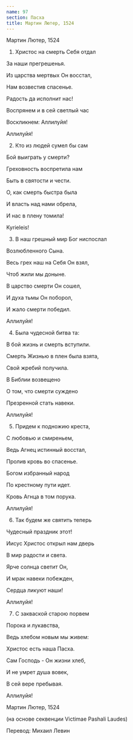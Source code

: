 ```yaml
---
name: 97
section: Пасха
title: Мартин Лютер, 1524
---
```

Мартин Лютер, 1524


1. Христос на смерть Себя отдал

За наши прегрешенья.

Из царства мертвых Он восстал,

Нам возвестив спасенье.

Радость да исполнит нас!

Воспрянем и в сей светлый час

Воскликнем: Аллилуйя!

Аллилуйя!


2. Кто из людей сумел бы сам

Бой выиграть у смерти?

Греховность воспретила нам

Быть в святости и чести.

О, как смерть быстра была

И власть над нами обрела,

И нас в плену томила!

Kyrieleis!


3. В наш грешный мир Бог ниспослал

Возлюбленного Сына.

Весь грех наш на Себя Он взял,

Чтоб жили мы доныне.

В царство смерти Он сошел,

И духа тьмы Он поборол,

И жало смерти победил.

Аллилуйя!


4. Была чудесной битва та:

В бой жизнь и смерть вступили.

Смерть Жизнью в плен была взята,

Свой жребий получила.

В Библии возвещено

О том, что смерти суждено

Презренной стать навеки.

Аллилуйя!


5. Придем к подножию креста,

С любовью и смиреньем,

Ведь Агнец истинный восстал,

Пролив кровь во спасенье.

Богом избранный народ

По крестному пути идет.

Кровь Агнца в том порука.

Аллилуйя!


6. Так будем же святить теперь

Чудесный праздник этот!

Иисус Христос открыл нам дверь

В мир радости и света.

Ярче солнца светит Он,

И мрак навеки побежден,

Сердца ликуют наши!

Аллилуйя!


7. С закваской старою порвем

Порока и лукавства,

Ведь хлебом новым мы живем:

Христос есть наша Пасха.

Сам Господь - Он жизни хлеб,

И не умрет душа вовек,

В сей вере пребывая.

Аллилуйя!


Мартин Лютер, 1524

(на основе секвенции Victimae Pashali Laudes)

Перевод: Михаил Левин